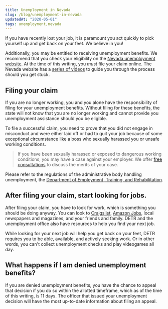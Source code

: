 ```yaml
---
title: Unemployment in Nevada
slug: /blog/unemployment-in-nevada
updatedAt: "2020-05-01"
tags: unemployment,nevada
---
```


If you have recently lost your job, it is paramount you act quickly to pick
yourself up and get back on your feet. We believe in you!

Additionally, you may be entitled to receiving unemployment benefits. We
recommend that you check your eligibility on the [Nevada unemployment
website](http://ui.nv.gov). At the time of this writing, you *must* file your
claim online. The Nevada website has a [series of
videos](https://www.youtube.com/playlist?list=PLKU0G2uxOM7AwxvSH-GyeQAgiwxHFzEdF)
to guide you through the process should you get stuck.

## Filing your claim

If you are no longer working, you and you alone have the responsibility of
filing for your unemployment benefits. Without filing for these benefits,
the state will not know that you are no longer working and cannot provide
you unemployment assistance should you be eligible.

To file a successful claim, you need to prove that you did not engage in
misconduct and were either laid off or had to quit your job because of some
exceptional circumstance like a boss who sexually harassed you or unsafe
working conditions.

> If you have been sexually harassed or exposed to dangerous working
> conditions, you may have a case against your employer. We offer
> [free consultations](/contact) to discuss the merits of your case.

Please refer to the regulations of the administrative body handling
unemployment, the [Department of Employment, Training, and
Rehabilitation](https://detr.nv.gov).

## After filing your claim, start looking for jobs.

After filing your claim, you have to look for work, which is something
you should be doing anyway. You can look to
[Craigslist](https://craigslist.org), [Amazon Jobs](https://amazon.jobs/en/),
local newspapers and magazines, and your friends and family. DETR and the
unemployment office also have resources to help you find your next job.

While looking for your next job will help you get back on your feet, DETR
requires you to be able, available, and actively seeking work. Or in other
words, you can't collect unemployment checks and play videogames all day.

## What happens if I am denied unemployment benefits?

If you are denied unemployment benefits, you have the chance to appeal that
decision if you do so within the allotted timeframe, which as of the time of
this writing, is 11 days. The officer that issued your unemployment decision
will have the most up-to-date information about filing an appeal.
